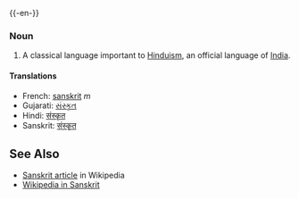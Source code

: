 {{-en-}}

=== Noun ===

# A classical language important to [[Hinduism]], an official language of [[India]].

==== Translations ====

*French: [[sanskrit]] ''m''
*Gujarati: [[સંસ્કૃત]]
*Hindi: [[संस्कृत]]
*Sanskrit: [[संस्कृत]]

== See Also ==

*[[w:Sanskrit|Sanskrit article]] in Wikipedia
*[http://sa.wikipedia.org Wikipedia in Sanskrit]